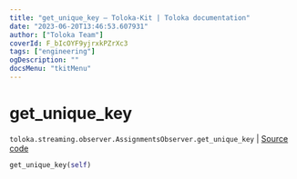 ```yaml
---
title: "get_unique_key — Toloka-Kit | Toloka documentation"
date: "2023-06-20T13:46:53.607931"
author: ["Toloka Team"]
coverId: F_bIcOYF9yjrxkPZrXc3
tags: ["engineering"]
ogDescription: ""
docsMenu: "tkitMenu"
---
```


# get_unique_key

`toloka.streaming.observer.AssignmentsObserver.get_unique_key` | [Source code](https://github.com/Toloka/toloka-kit/blob/v1.2.0/src/streaming/observer.py#L345)

```python
get_unique_key(self)
```